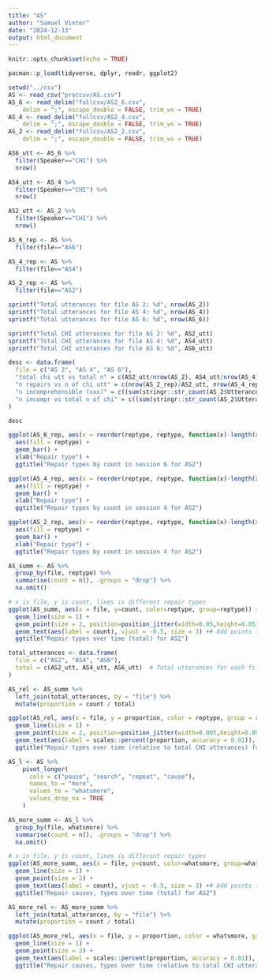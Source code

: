 ```yaml
---
title: "AS"
author: "Samuel Vinter"
date: "2024-12-13"
output: html_document
---
```


```r
knitr::opts_chunk$set(echo = TRUE)
```

```r
pacman::p_load(tidyverse, dplyr, readr, ggplot2)
```

```r
setwd("../csv")
AS <- read_csv("proccsv/AS.csv")
AS_6 <- read_delim("fullcsv/AS2_6.csv", 
    delim = ";", escape_double = FALSE, trim_ws = TRUE)
AS_4 <- read_delim("fullcsv/AS2_4.csv", 
    delim = ";", escape_double = FALSE, trim_ws = TRUE)
AS_2 <- read_delim("fullcsv/AS2_2.csv", 
    delim = ";", escape_double = FALSE, trim_ws = TRUE)
```

```r
AS6_utt <- AS_6 %>%
  filter(Speaker=="CHI") %>%
  nrow()

AS4_utt <- AS_4 %>%
  filter(Speaker=="CHI") %>%
  nrow()

AS2_utt <- AS_2 %>%
  filter(Speaker=="CHI") %>%
  nrow()
```

```r
AS_6_rep <- AS %>%
  filter(file=="AS6")

AS_4_rep <- AS %>%
  filter(file=="AS4")

AS_2_rep <- AS %>%
  filter(file=="AS2")
```

```r
sprintf("Total utterances for file AS 2: %d", nrow(AS_2))
sprintf("Total utterances for file AS 4: %d", nrow(AS_4))
sprintf("Total utterances for file AS 6: %d", nrow(AS_6))

sprintf("Total CHI utterances for file AS 2: %d", AS2_utt)
sprintf("Total CHI utterances for file AS 4: %d", AS4_utt)
sprintf("Total CHI utterances for file AS 6: %d", AS6_utt)
```


```r
desc <- data.frame(
  file = c("AS 2", "AS 4", "AS 6"),
  "total chi utt vs total n" = c(AS2_utt/nrow(AS_2), AS4_utt/nrow(AS_4), AS6_utt/nrow(AS_6)),
  "n repairs vs n of chi utt" = c(nrow(AS_2_rep)/AS2_utt, nrow(AS_4_rep)/AS4_utt, nrow(AS_6_rep)/AS6_utt),
  "n incomprehensible (xxx)" = c((sum(stringr::str_count(AS_2$Utterance, "xxx"))), (sum(stringr::str_count(AS_4$Utterance, "xxx"))), (sum(stringr::str_count(AS_6$Utterance, "xxx")))),
  "n incompr vs total n of chi" = c((sum(stringr::str_count(AS_2$Utterance, "xxx")))/AS2_utt, (sum(stringr::str_count(AS_4$Utterance, "xxx")))/AS4_utt, (sum(stringr::str_count(AS_6$Utterance, "xxx")))/AS6_utt)
)

desc
```


```r
ggplot(AS_6_rep, aes(x = reorder(reptype, reptype, function(x)-length(x)))) +
  aes(fill = reptype) +
  geom_bar() +
  xlab("Repair type") +
  ggtitle("Repair types by count in session 6 for AS2")

ggplot(AS_4_rep, aes(x = reorder(reptype, reptype, function(x)-length(x)))) +
  aes(fill = reptype) +
  geom_bar() +
  xlab("Repair type") +
  ggtitle("Repair types by count in session 4 for AS2")

ggplot(AS_2_rep, aes(x = reorder(reptype, reptype, function(x)-length(x)))) +
  aes(fill = reptype) +
  geom_bar() +
  xlab("Repair type") +
  ggtitle("Repair types by count in session 4 for AS2")
```

```r
AS_summ <- AS %>%
  group_by(file, reptype) %>%
  summarise(count = n(), .groups = "drop") %>%
  na.omit()

# x is file, y is count, lines is different repair types
ggplot(AS_summ, aes(x = file, y=count, color=reptype, group=reptype)) +
  geom_line(size = 1) +
  geom_point(size = 2, position=position_jitter(width=0.05,height=0.05)) +
  geom_text(aes(label = count), vjust = -0.5, size = 3) +# Add points to highlight individual counts 
  ggtitle("Repair types over time (total) for AS2")
```

```r
total_utterances <- data.frame(
  file = c("AS2", "AS4", "AS6"),
  total = c(AS2_utt, AS4_utt, AS6_utt)  # Total utterances for each file
)

AS_rel <- AS_summ %>%
  left_join(total_utterances, by = "file") %>%
  mutate(proportion = count / total)

ggplot(AS_rel, aes(x = file, y = proportion, color = reptype, group = reptype)) +
  geom_line(size = 1) +
  geom_point(size = 2, position=position_jitter(width=0.005,height=0.005)) +
  geom_text(aes(label = scales::percent(proportion, accuracy = 0.01)), vjust = -0.5, size = 3) +
  ggtitle("Repair types over time (relative to total CHI utterances) for AS2")
```

```r
AS_l <- AS %>%
    pivot_longer(
      cols = c("pause", "search", "repeat", "cause"),
      names_to = "more",
      values_to = "whatsmore",
      values_drop_na = TRUE
    )
```

```r
AS_more_summ <- AS_l %>%
  group_by(file, whatsmore) %>%
  summarise(count = n(), .groups = "drop") %>%
  na.omit()

# x is file, y is count, lines is different repair types
ggplot(AS_more_summ, aes(x = file, y=count, color=whatsmore, group=whatsmore)) +
  geom_line(size = 1) +
  geom_point(size = 2) +
  geom_text(aes(label = count), vjust = -0.5, size = 3) +# Add points to highlight individual counts
  ggtitle("Repair causes, types over time (total) for AS2")
```

```r
AS_more_rel <- AS_more_summ %>%
  left_join(total_utterances, by = "file") %>%
  mutate(proportion = count / total)

ggplot(AS_more_rel, aes(x = file, y = proportion, color = whatsmore, group = whatsmore)) +
  geom_line(size = 1) +
  geom_point(size = 2) +
  geom_text(aes(label = scales::percent(proportion, accuracy = 0.01)), vjust = -0.5, size = 3) +
  ggtitle("Repair causes, types over time (relative to total CHI utterances) for AS2")
```
